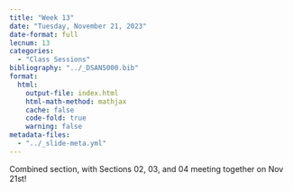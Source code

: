 ```yaml
---
title: "Week 13"
date: "Tuesday, November 21, 2023"
date-format: full
lecnum: 13
categories:
  - "Class Sessions"
bibliography: "../_DSAN5000.bib"
format:
  html:
    output-file: index.html
    html-math-method: mathjax
    cache: false
    code-fold: true
    warning: false
metadata-files: 
  - "../_slide-meta.yml"
---
```


Combined section, with Sections 02, 03, and 04 meeting together on Nov 21st!
